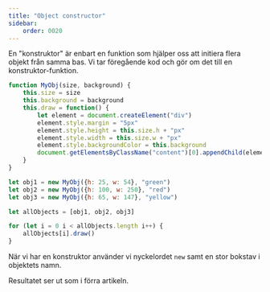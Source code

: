 ```yaml
---
title: "Object constructor" 
sidebar:
    order: 0020
---
```


En "konstruktor" är enbart en funktion som hjälper oss att initiera flera objekt från samma bas. Vi tar föregående kod och gör om det till en konstruktor-funktion.

```js
function MyObj(size, background) {
    this.size = size
    this.background = background
    this.draw = function() {
        let element = document.createElement("div")
        element.style.margin = "5px"
        element.style.height = this.size.h + "px"
        element.style.width = this.size.w + "px"
        element.style.backgroundColor = this.background
        document.getElementsByClassName("content")[0].appendChild(element)
    }
}

let obj1 = new MyObj({h: 25, w: 54}, "green")
let obj2 = new MyObj({h: 100, w: 250}, "red")
let obj3 = new MyObj({h: 65, w: 147}, "yellow")

let allObjects = [obj1, obj2, obj3]

for (let i = 0 i < allObjects.length i++) {
    allObjects[i].draw()
}
```

När vi har en konstruktor använder vi nyckelordet `new` samt en stor bokstav i objektets namn.

Resultatet ser ut som i förra artikeln.

